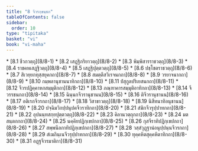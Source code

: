```yaml
---
title: "8 จีวรกฺขนฺธก"
tableOfContents: false
sidebar:
  order: 10
type: "tipitaka"
basket: "vi"
book: "vi-maha"
---
```



<DynamicBreadcrumb />



<TableOfContents book="vi-maha" section="8">
* [8.1 ชีวกวตฺถุ](8/8-1)
* [8.2 เสฏฺฐิภริยาวตฺถุ](8/8-2)
* [8.3 พิมฺพิสารราชวตฺถุ](8/8-3)
* [8.4 ราชคหเสฏฺฐิวตฺถุ](8/8-4)
* [8.5 เสฏฺฐิปุตฺตวตฺถุ](8/8-5)
* [8.6 ปชฺโชตราชวตฺถุ](8/8-6)
* [8.7 สิเวยฺยกทุสฺสยุคกถา](8/8-7)
* [8.8 สมตฺตึสวิเรจนกถา](8/8-8)
* [8.9 วรยาจนากถา](8/8-9)
* [8.10 กมฺพลานุชานนาทิกถา](8/8-10)
* [8.11 ปํสุกูลปริเยสนกถา](8/8-11)
* [8.12 จีวรปฏิคฺคาหกสมฺมุติกถา](8/8-12)
* [8.13 ภณฺฑาคารสมฺมุติอาทิกถา](8/8-13)
* [8.14 จีวรรชนกถา](8/8-14)
* [8.15 ฉินฺนกจีวรานุชานน](8/8-15)
* [8.16 ติจีวรานุชานน](8/8-16)
* [8.17 อติเรกจีวรกถา](8/8-17)
* [8.18 วิสาขาวตฺถุ](8/8-18)
* [8.19 นิสีทนาทิอนุชานน](8/8-19)
* [8.20 ปจฺฉิมวิกปฺปนุปคจีวราทิกถา](8/8-20)
* [8.21 สํฆิกจีวรุปฺปาทกถา](8/8-21)
* [8.22 อุปนนฺทสกฺยปุตฺตวตฺถุ](8/8-22)
* [8.23 คิลานวตฺถุกถา](8/8-23)
* [8.24 มตสนฺตกกถา](8/8-24)
* [8.25 นคฺคิยปฏิกฺเขปกถา](8/8-25)
* [8.26 กุสจีราทิปฏิกฺเขปกถา](8/8-26)
* [8.27 สพฺพนีลกาทิปฏิกฺเขปกถา](8/8-27)
* [8.28 วสฺสํวุฏฺฐานํอนุปฺปนฺนจีวรกถา](8/8-28)
* [8.29 สํเฆภินฺเนจีวรุปฺปาทกถา](8/8-29)
* [8.30 ทุคฺคหิตสุคฺคหิตาทิกถา](8/8-30)
* [8.31 อฏฺฐจีวรมาติกา](8/8-31)
</TableOfContents>